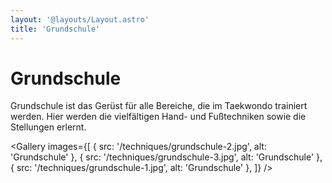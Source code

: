 ```yaml
---
layout: '@layouts/Layout.astro'
title: 'Grundschule'
---
```



# Grundschule

Grundschule ist das Gerüst für alle Bereiche, die im Taekwondo trainiert werden.
Hier werden die vielfältigen Hand- und Fußtechniken sowie die Stellungen erlernt.

<Gallery
    images={[
        { src: '/techniques/grundschule-2.jpg', alt: 'Grundschule' },
        { src: '/techniques/grundschule-3.jpg', alt: 'Grundschule' },
        { src: '/techniques/grundschule-1.jpg', alt: 'Grundschule' },
    ]}
/>
